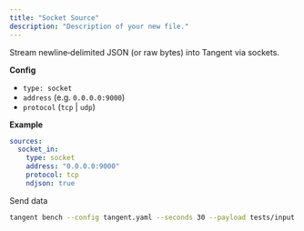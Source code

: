 ```yaml
---
title: "Socket Source"
description: "Description of your new file."
---
```


Stream newline‑delimited JSON (or raw bytes) into Tangent via sockets.

**Config**

- `type: socket`
- `address` (e.g. `0.0.0.0:9000`)
- `protocol` (`tcp` | `udp`)

**Example**

```yaml
sources:
  socket_in:
    type: socket
    address: "0.0.0.0:9000"
    protocol: tcp
    ndjson: true
```

Send data

```bash
tangent bench --config tangent.yaml --seconds 30 --payload tests/input.json
```